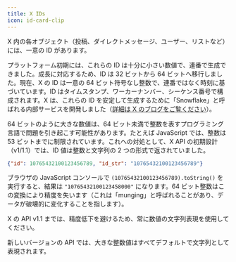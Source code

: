 ```yaml
---
title: X IDs
icon: id-card-clip
---
```


X 内の各オブジェクト（投稿、ダイレクトメッセージ、ユーザー、リストなど）には、一意の ID があります。

プラットフォーム初期には、これらの ID は十分に小さい数値で、連番で生成できました。成長に対応するため、ID は 32 ビットから 64 ビットへ移行しました。現在、X の ID は一意の 64 ビット符号なし整数で、連番ではなく時刻に基づいています。ID はタイムスタンプ、ワーカーナンバー、シーケンス番号で構成されます。X は、これらの ID を安定して生成するために「Snowflake」と呼ばれる内部サービスを開発しました（[詳細は X のブログをご覧ください](https://blog.x.com/engineering/en_us/a/2010/announcing-snowflake.html)）。

64 ビットのように大きな数値は、64 ビット未満で整数を表すプログラミング言語で問題を引き起こす可能性があります。たとえば JavaScript では、整数は 53 ビットまでに制限されています。これへの対処として、X API の初期設計（v1/1.1）では、ID 値は整数と文字列の 2 つの形式で返されていました。

```json
{"id": 10765432100123456789, "id_str": "10765432100123456789"}
```

ブラウザの JavaScript コンソールで `(10765432100123456789).toString()` を実行すると、結果は `"10765432100123458000"` になります。64 ビット整数はこの変換により精度を失います（これは「munging」と呼ばれることがあり、データが破壊的に変化することを指します）。

X の API v1.1 までは、精度低下を避けるため、常に数値の文字列表現を使用してください。

新しいバージョンの API では、大きな整数値はすべてデフォルトで文字列として表現されます。